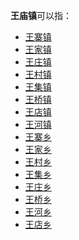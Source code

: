 '''王庙镇'''可以指：
{{PRC admin/disambig|37/08/27/105/000|37/14/26/104/000}}
* [[王寨镇|王寨镇]]
* [[王家镇|王家镇]]
* [[王庄镇|王庄镇]]
* [[王村镇|王村镇]]
* [[王集镇|王集镇]]
* [[王桥镇|王桥镇]]
* [[王店镇|王店镇]]
* [[王河镇|王河镇]]
* [[王寨乡|王寨乡]]
* [[王家乡|王家乡]]
* [[王村乡|王村乡]]
* [[王集乡|王集乡]]
* [[王庄乡|王庄乡]]
* [[王桥乡|王桥乡]]
* [[王河乡|王河乡]]
* [[王店乡|王店乡]]
{{disambig|cat=三字中国镇名消歧义}}